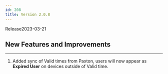 ```yaml
---
id: 208
title: Version 2.0.8
---
```


Release<Separator/>2023-03-21

## New Features and Improvements

---

1. Added sync of Valid times from Paxton, users will now appear as **Expired User** on devices outside of Valid time.